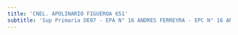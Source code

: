 ```yaml
---
title: 'CNEL. APOLINARIO FIGUEROA 651'
subtitle: 'Sup Primaria DE07 - EPA N° 16 ANDRES FERREYRA - EPC N° 16 ANDRES FERREYRA - JII N° 06/07° - CAIYJ CLUB CABALLITO'
---
```


#
